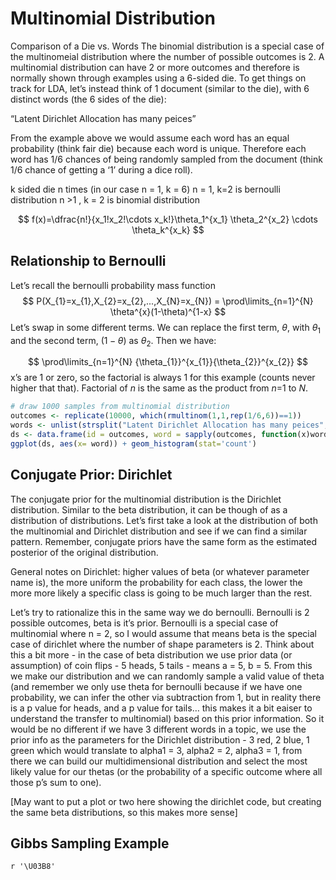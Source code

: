 # Multinomial Distribution

Comparison of a Die vs. Words
The binomial distribution is a special case of the multinomeial distribution 
where the number of possible outcomes is 2. A multinomial distribution can 
have 2 or more outcomes and therefore is normally shown through examples using 
a 6-sided die. To get things on track for LDA, let's instead think of 1 
document (similar to the die), with 6 distinct words (the 6 sides of the die):

"Latent Dirichlet Allocation has many peices"

From the example above we would assume each word has an equal probability (think 
fair die) because each word is unique. Therefore each word has 1/6 chances of being randomly sampled from the document (think 1/6 chance of getting a '1' during a dice roll). 



k sided die n times (in our case n = 1, k = 6)
n = 1, k=2 is bernoulli distribution 
n >1 , k = 2 is binomial distribution

$$
f(x)=\dfrac{n!}{x_1!x_2!\cdots x_k!}\theta_1^{x_1} \theta_2^{x_2} \cdots \theta_k^{x_k}
$$

## Relationship to Bernoulli 

Let's recall the bernoulli probability mass function
$$
P(X_{1}=x_{1},X_{2}=x_{2},...,X_{N}=x_{N}) = \prod\limits_{n=1}^{N} \theta^{x}(1-\theta)^{1-x}
$$
Let's swap in some different terms. We can replace the first term, $\theta$, with $\theta_{1}$ and the second term, $(1-\theta)$ as $\theta_{2}$. Then we have:

$$
\prod\limits_{n=1}^{N} {\theta_{1}}^{x_{1}}{\theta_{2}}^{x_{2}}
$$
x's are 1 or zero, so the factorial is always 1 for this example (counts never higher that that). Factorial of _n_ is the same as the product from _n_=1 to _N_. 


```r
# draw 1000 samples from multinomial distribution
outcomes <- replicate(10000, which(rmultinom(1,1,rep(1/6,6))==1))
words <- unlist(strsplit("Latent Dirichlet Allocation has many peices", ' '))
ds <- data.frame(id = outcomes, word = sapply(outcomes, function(x)words[x]))
ggplot(ds, aes(x= word)) + geom_histogram(stat='count')

```


## Conjugate Prior: Dirichlet
The conjugate prior for the multinomial distribution is the Dirichlet distribution. Similar
to the beta distribution, it can be though of as a distribution of distributions. Let's first 
take a look at the distribution of both the multinomial and Dirichlet distribution and see if we can find a similar pattern. Remember, conjugate priors have the same form as the estimated posterior of the original distribution. 

General notes on Dirichlet: higher values of beta (or whatever parameter name is), 
the more uniform the probability for each class, the lower the more more likely a specific class is going to be much larger than the rest. 

Let's try to rationalize this in the same way we do bernoulli. Bernoulli is 2 possible outcomes, beta is it's prior. 
Bernoulli is a special case of multinomial where n = 2, so I would assume that means beta is the special case of dirichlet where the number of shape parameters is 2. Think about this a bit more - in the case of beta distribution we use prior data (or assumption) of coin flips - 5 heads, 5 tails - means a = 5, b = 5. From this we make our distribution and we can randomly sample a valid value of theta (and remember we only use theta for bernoulli because if we have one probability, we can infer the other via subtraction from 1, but in reality there is a p value for heads, and a p value for tails... this makes it a bit eaiser to understand the transfer to multinomial) based on this prior information. So it would be no different if we have 3 different words in a topic, we use the prior info as the parameters for the Dirichlet distribution - 3 red, 2 blue, 1 green which would translate to alpha1 = 3, alpha2 = 2, alpha3 = 1, from there we can build our multidimensional distribution and select the most likely value for our thetas (or the probability of a specific outcome where all those p's sum to one).  

[May want to put a plot or two here showing the dirichlet code, but creating the same beta distributions, so 
this makes more sense]

## Gibbs Sampling Example

`r '\U03B8'`


